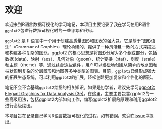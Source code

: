 # 欢迎 {.unnumbered}

欢迎来到R语言数据可视化的学习笔记，本项目主要记录了我在学习使用R语言`ggplot2`包进行数据可视化时的一些思考和代码。

`ggplot2` 是 R 语言中一个用于创建高质量图形和图表的强大包。它是基于“图形语法”（Grammar of Graphics）理论构建的，提供了一种灵活且一致的方式来描述和构建各种复杂的图形。ggplot2 的核心思想是将图形分解为多个组成部分，包括数据 (data)、映射（aes）、几何对象（geom）、统计变换（stat）、刻度（scale）和主题（theme）等。通过组合这些组件，用户可以轻松地创建从简单的散点图和柱状图到复杂的分层图形和地图等多种类型的图表。目前，`ggplot2`已经形成强大的拓展生态系统，可以利用`ggplot2`的扩展，轻松创建更加复杂和个性化的图形。

笔记不会不含基础`ggplot2`绘图的相关知识，如果是初学者，建议先学习[ggplot2: Elegant Graphics for Data Analysis (3e)](https://ggplot2-book.org/)。在这里，主要主要包含ggplot2的一些高级用法，包括ggplot2内部如何工作，编写ggplot2扩展的原理和利用ggplot2进行高级绘图。

本项目旨在记录自己学习R语言数据可视化的过程，如有错误，欢迎在[issue](https://github.com/FeelLiao/R_in_ASLDV/issues)中提出。
